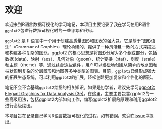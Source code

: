 # 欢迎 {.unnumbered}

欢迎来到R语言数据可视化的学习笔记，本项目主要记录了我在学习使用R语言`ggplot2`包进行数据可视化时的一些思考和代码。

`ggplot2` 是 R 语言中一个用于创建高质量图形和图表的强大包。它是基于“图形语法”（Grammar of Graphics）理论构建的，提供了一种灵活且一致的方式来描述和构建各种复杂的图形。ggplot2 的核心思想是将图形分解为多个组成部分，包括数据 (data)、映射（aes）、几何对象（geom）、统计变换（stat）、刻度（scale）和主题（theme）等。通过组合这些组件，用户可以轻松地创建从简单的散点图和柱状图到复杂的分层图形和地图等多种类型的图表。目前，`ggplot2`已经形成强大的拓展生态系统，可以利用`ggplot2`的扩展，轻松创建更加复杂和个性化的图形。

笔记不会不含基础`ggplot2`绘图的相关知识，如果是初学者，建议先学习[ggplot2: Elegant Graphics for Data Analysis (3e)](https://ggplot2-book.org/)。在这里，主要主要包含ggplot2的一些高级用法，包括ggplot2内部如何工作，编写ggplot2扩展的原理和利用ggplot2进行高级绘图。

本项目旨在记录自己学习R语言数据可视化的过程，如有错误，欢迎在[issue](https://github.com/FeelLiao/R_in_ASLDV/issues)中提出。
